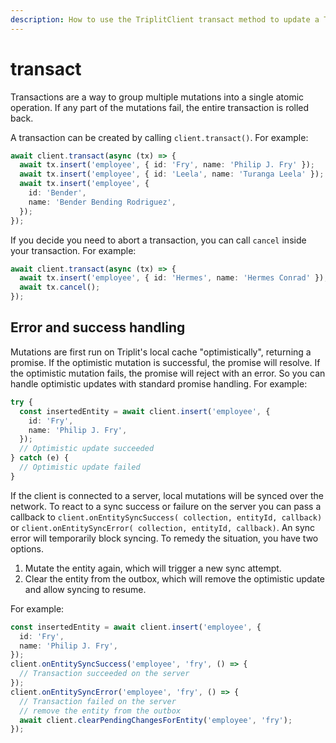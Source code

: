 ```yaml
---
description: How to use the TriplitClient transact method to update a Triplit database atomically.
---
```


# transact

Transactions are a way to group multiple mutations into a single atomic operation. If any part of the mutations fail, the entire transaction is rolled back.

A transaction can be created by calling `client.transact()`. For example:

```typescript
await client.transact(async (tx) => {
  await tx.insert('employee', { id: 'Fry', name: 'Philip J. Fry' });
  await tx.insert('employee', { id: 'Leela', name: 'Turanga Leela' });
  await tx.insert('employee', {
    id: 'Bender',
    name: 'Bender Bending Rodriguez',
  });
});
```

If you decide you need to abort a transaction, you can call `cancel` inside your transaction. For example:

```typescript
await client.transact(async (tx) => {
  await tx.insert('employee', { id: 'Hermes', name: 'Hermes Conrad' });
  await tx.cancel();
});
```

## Error and success handling

Mutations are first run on Triplit's local cache "optimistically", returning a promise. If the optimistic mutation is successful, the promise will resolve. If the optimistic mutation fails, the promise will reject with an error. So you can handle optimistic updates with standard promise handling. For example:

```typescript
try {
  const insertedEntity = await client.insert('employee', {
    id: 'Fry',
    name: 'Philip J. Fry',
  });
  // Optimistic update succeeded
} catch (e) {
  // Optimistic update failed
}
```

If the client is connected to a server, local mutations will be synced over the network. To react to a sync success or failure on the server you can pass a callback to `client.onEntitySyncSuccess( collection, entityId, callback)` or `client.onEntitySyncError( collection, entityId, callback)`. An sync error will temporarily block syncing. To remedy the situation, you have two options.

1. Mutate the entity again, which will trigger a new sync attempt.
2. Clear the entity from the outbox, which will remove the optimistic update and allow syncing to resume.

For example:

```typescript
const insertedEntity = await client.insert('employee', {
  id: 'Fry',
  name: 'Philip J. Fry',
});
client.onEntitySyncSuccess('employee', 'fry', () => {
  // Transaction succeeded on the server
});
client.onEntitySyncError('employee', 'fry', () => {
  // Transaction failed on the server
  // remove the entity from the outbox
  await client.clearPendingChangesForEntity('employee', 'fry');
});
```
